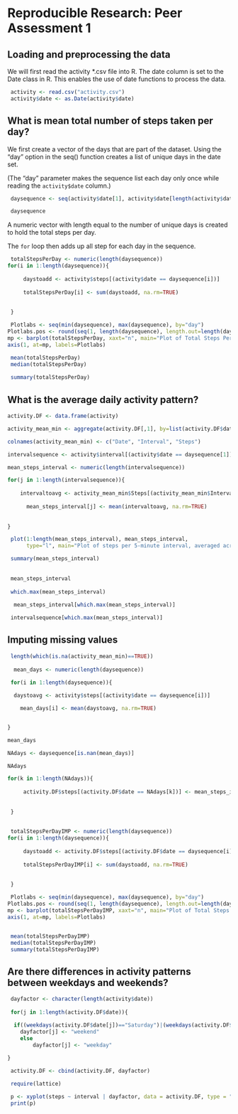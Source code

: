 # Reproducible Research: Peer Assessment 1


## Loading and preprocessing the data


We will first read the activity *.csv file into R.
The date column is set to the Date class in R. This enables the use of date functions to process the data.

```r
 activity <- read.csv("activity.csv")
 activity$date <- as.Date(activity$date)
```


## What is mean total number of steps taken per day?

We first create a vector of the days that are part of the dataset. Using the "day" option in the seq() function creates a list of unique days in the date set. 

(The "day" parameter makes the sequence list each day only once while reading the ``` activity$date ``` column.)

```r
 daysequence <- seq(activity$date[1], activity$date[length(activity$date)],"day")

 daysequence
```

A numeric vector with length equal to the number of unique days is created to hold the total steps per day.

The ```for``` loop then adds up all step for each day in the sequence.


```r

 totalStepsPerDay <- numeric(length(daysequence))
for(i in 1:length(daysequence)){
     
     daystoadd <- activity$steps[(activity$date == daysequence[i])]
     
     totalStepsPerDay[i] <- sum(daystoadd, na.rm=TRUE)
     
     
 }
```



```r
 Plotlabs <- seq(min(daysequence), max(daysequence), by="day")
Plotlabs.pos <- round(seq(1, length(daysequence), length.out=length(daysequence)))
mp <- barplot(totalStepsPerDay, xaxt="n", main="Plot of Total Steps Per Day in the dataset", xlab="Date", ylab="Number Of steps")
axis(1, at=mp, labels=Plotlabs)

```

```r
 
 mean(totalStepsPerDay)
 median(totalStepsPerDay)
 
 summary(totalStepsPerDay)
```

## What is the average daily activity pattern?

```r
activity.DF <- data.frame(activity)

activity_mean_min <- aggregate(activity.DF[,1], by=list(activity.DF$date,activity.DF$interval), FUN=mean)

colnames(activity_mean_min) <- c("Date", "Interval", "Steps")
```

```r
intervalsequence <- activity$interval[(activity$date == daysequence[1])]

mean_steps_interval <- numeric(length(intervalsequence))

for(j in 1:length(intervalsequence)){
     
    intervaltoavg <- activity_mean_min$Steps[(activity_mean_min$Interval == intervalsequence[j])]
    
	  mean_steps_interval[j] <- mean(intervaltoavg, na.rm=TRUE)
     
     
}
```

```r

 plot(1:length(mean_steps_interval), mean_steps_interval, 
      type="l", main="Plot of steps per 5-minute interval, averaged across all days", xlab="5-minute Interval index", ylab="Average number of steps taken, averaged across all days")
```

```r
 summary(mean_steps_interval)
 
 
 mean_steps_interval
 
 which.max(mean_steps_interval)
 
  mean_steps_interval[which.max(mean_steps_interval)]

 intervalsequence[which.max(mean_steps_interval)]
```
 

## Imputing missing values

```r

 length(which(is.na(activity_mean_min)==TRUE))
 
  mean_days <- numeric(length(daysequence))
 
 for(i in 1:length(daysequence)){

  daystoavg <- activity$steps[(activity$date == daysequence[i])]

	mean_days[i] <- mean(daystoavg, na.rm=TRUE)


}

mean_days

NAdays <- daysequence[is.nan(mean_days)]

NAdays
```

```r

for(k in 1:length(NAdays)){
     
     activity.DF$steps[(activity.DF$date == NAdays[k])] <- mean_steps_interval
     
     
 }
 
 
 totalStepsPerDayIMP <- numeric(length(daysequence))
for(i in 1:length(daysequence)){
     
     daystoadd <- activity.DF$steps[(activity.DF$date == daysequence[i])]
     
     totalStepsPerDayIMP[i] <- sum(daystoadd, na.rm=TRUE)
     
     
 }
```

```r

 Plotlabs <- seq(min(daysequence), max(daysequence), by="day")
Plotlabs.pos <- round(seq(1, length(daysequence), length.out=length(daysequence)))
mp <- barplot(totalStepsPerDayIMP, xaxt="n", main="Plot of Total Steps Per Day in the dataset, with Imputed values", xlab="Date", ylab="Number Of steps")
axis(1, at=mp, labels=Plotlabs)


 mean(totalStepsPerDayIMP)
 median(totalStepsPerDayIMP)
 summary(totalStepsPerDayIMP)
```




## Are there differences in activity patterns between weekdays and weekends?


```r
 dayfactor <- character(length(activity$date))
 
 for(j in 1:length(activity.DF$date)){

  if((weekdays(activity.DF$date[j])=="Saturday")|(weekdays(activity.DF$date[j])=="Sunday"))
  	dayfactor[j] <- "weekend"
	else
		dayfactor[j] <- "weekday"
		
}	

 activity.DF <- cbind(activity.DF, dayfactor)
```

```r
 require(lattice)

 p <- xyplot(steps ~ interval | dayfactor, data = activity.DF, type = "l", layout=c(1,2,1))
 print(p)
```




 
